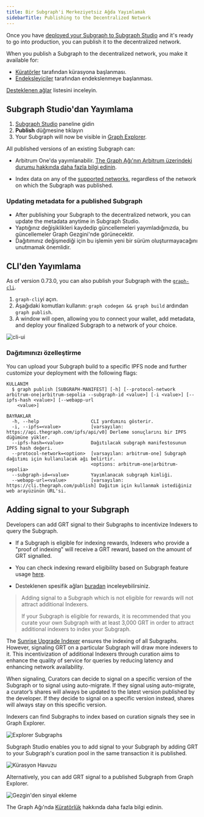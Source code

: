 ```yaml
---
title: Bir Subgraph'i Merkeziyetsiz Ağda Yayımlamak
sidebarTitle: Publishing to the Decentralized Network
---
```


Once you have [deployed your Subgraph to Subgraph Studio](/deploying/deploying-a-subgraph-to-studio/) and it's ready to go into production, you can publish it to the decentralized network.

When you publish a Subgraph to the decentralized network, you make it available for:

- [Küratörler](/resources/roles/curating/) tarafından kürasyona başlanması.
- [Endeksleyiciler](/indexing/overview/) tarafından endekslenmeye başlanması.

<VideoEmbed title="How to Publish a Subgraph to Arbitrum" youtube="satdwdbvzAQ" />

[Desteklenen ağlar](/supported-networks/) listesini inceleyin.

## Subgraph Studio'dan Yayımlama

1. [Subgraph Studio](https://thegraph.com/studio/) paneline gidin
2. **Publish** düğmesine tıklayın
3. Your Subgraph will now be visible in [Graph Explorer](https://thegraph.com/explorer/).

All published versions of an existing Subgraph can:

- Arbitrum One'da yayımlanabilir. [The Graph Ağı'nın Arbitrum üzerindeki durumu hakkında daha fazla bilgi edinin](/archived/arbitrum/arbitrum-faq/).

- Index data on any of the [supported networks](/supported-networks/), regardless of the network on which the Subgraph was published.

### Updating metadata for a published Subgraph

- After publishing your Subgraph to the decentralized network, you can update the metadata anytime in Subgraph Studio.
- Yaptığınız değişiklikleri kaydedip güncellemeleri yayımladığınızda, bu güncellemeler Graph Gezgini'nde görünecektir.
- Dağıtımınız değişmediği için bu işlemin yeni bir sürüm oluşturmayacağını unutmamak önemlidir.

## CLI'den Yayımlama

As of version 0.73.0, you can also publish your Subgraph with the [`graph-cli`](https://github.com/graphprotocol/graph-tooling/tree/main/packages/cli).

1. `graph-cli`yi açın.
2. Aşağıdaki komutları kullanın: `graph codegen && graph build` ardından `graph publish`.
3. A window will open, allowing you to connect your wallet, add metadata, and deploy your finalized Subgraph to a network of your choice.

![cli-ui](/img/cli-ui.png)

### Dağıtımınızı özelleştirme

You can upload your Subgraph build to a specific IPFS node and further customize your deployment with the following flags:

```
KULLANIM
  $ graph publish [SUBGRAPH-MANIFEST] [-h] [--protocol-network arbitrum-one|arbitrum-sepolia --subgraph-id <value>] [-i <value>] [--ipfs-hash <value>] [--webapp-url
    <value>]

BAYRAKLAR
  -h, --help                   CLI yardımını gösterir.
  -i, --ipfs=<value>           [varsayılan: https://api.thegraph.com/ipfs/api/v0] Derleme sonuçlarını bir IPFS düğümüne yükler.
  --ipfs-hash=<value>          Dağıtılacak subgraph manifestosunun IPFS hash değeri.
  --protocol-network=<option>  [varsayılan: arbitrum-one] Subgraph dağıtımı için kullanılacak ağı belirtir.
                               <options: arbitrum-one|arbitrum-sepolia>
  --subgraph-id=<value>        Yayımlanacak subgraph kimliği.
  --webapp-url=<value>         [varsayılan: https://cli.thegraph.com/publish] Dağıtım için kullanmak istediğiniz web arayüzünün URL'si.

```

## Adding signal to your Subgraph

Developers can add GRT signal to their Subgraphs to incentivize Indexers to query the Subgraph.

- If a Subgraph is eligible for indexing rewards, Indexers who provide a "proof of indexing" will receive a GRT reward, based on the amount of GRT signalled.

- You can check indexing reward eligibility based on Subgraph feature usage [here](https://github.com/graphprotocol/indexer/blob/main/docs/feature-support-matrix.md).

- Desteklenen spesifik ağları [buradan](/supported-networks/) inceleyebilirsiniz.

> Adding signal to a Subgraph which is not eligible for rewards will not attract additional Indexers.
>
> If your Subgraph is eligible for rewards, it is recommended that you curate your own Subgraph with at least 3,000 GRT in order to attract additional indexers to index your Subgraph.

The [Sunrise Upgrade Indexer](/archived/sunrise/#what-is-the-upgrade-indexer) ensures the indexing of all Subgraphs. However, signaling GRT on a particular Subgraph will draw more indexers to it. This incentivization of additional Indexers through curation aims to enhance the quality of service for queries by reducing latency and enhancing network availability.

When signaling, Curators can decide to signal on a specific version of the Subgraph or to signal using auto-migrate. If they signal using auto-migrate, a curator’s shares will always be updated to the latest version published by the developer. If they decide to signal on a specific version instead, shares will always stay on this specific version.

Indexers can find Subgraphs to index based on curation signals they see in Graph Explorer.

![Explorer Subgraphs](/img/explorer-subgraphs.png)

Subgraph Studio enables you to add signal to your Subgraph by adding GRT to your Subgraph's curation pool in the same transaction it is published.

![Kürasyon Havuzu](/img/curate-own-subgraph-tx.png)

Alternatively, you can add GRT signal to a published Subgraph from Graph Explorer.

![Gezgin'den sinyal ekleme](/img/signal-from-explorer.png)

The Graph Ağı'nda [Küratörlük](/resources/roles/curating/) hakkında daha fazla bilgi edinin.
